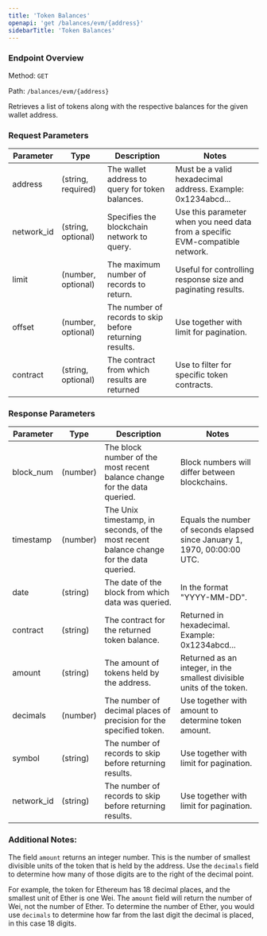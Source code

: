 ```yaml
---
title: 'Token Balances'
openapi: 'get /balances/evm/{address}'
sidebarTitle: 'Token Balances'
---
```


### Endpoint Overview
Method: `GET`

Path: `/balances/evm/{address}`

Retrieves a list of tokens along with the respective balances for the given wallet address.

### Request Parameters
| Parameter | Type | Description | Notes |
|-----------|------|-------------|-------|
| address | (string, required) | The wallet address to query for token balances. | Must be a valid hexadecimal address. Example: 0x1234abcd... |
| network_id | (string, optional) | Specifies the blockchain network to query. | Use this parameter when you need data from a specific EVM-compatible network. |
| limit | (number, optional) | The maximum number of records to return. | Useful for controlling response size and paginating results. |
| offset | (number, optional) | The number of records to skip before returning results. | Use together with limit for pagination. |
| contract | (string, optional) | The contract from which results are returned | Use to filter for specific token contracts. |

### Response Parameters

| Parameter | Type | Description | Notes |
|-----------|------|-------------|-------|
| block_num | (number) | The block number of the most recent balance change for the data queried. | Block numbers will differ between blockchains. |
| timestamp | (number) | The Unix timestamp, in seconds,  of the most recent balance change for the data queried. | Equals the number of seconds elapsed since January 1, 1970, 00:00:00 UTC. |
| date | (string) | The date of the block from which data was queried. | In the format "YYYY-MM-DD". |
| contract | (string) | The contract for the returned token balance. | Returned in hexadecimal. Example: 0x1234abcd... |
| amount | (string) | The amount of tokens held by the address. | Returned as an integer, in the smallest divisible units of the token. |
| decimals | (number) | The number of decimal places of precision for the specified token. | Use together with amount to determine token amount. |
| symbol | (string) | The number of records to skip before returning results. | Use together with limit for pagination. |
| network_id | (string) | The number of records to skip before returning results. | Use together with limit for pagination. |


### Additional Notes:

The field `amount` returns an integer number. This is the number of smallest divisible units of the token that is held by the address. Use the `decimals` field to determine how many of those digits are to the right of the decimal point.

For example, the token for Ethereum has 18 decimal places, and the smallest unit of Ether is one Wei. The `amount` field will return the number of Wei, not the number of Ether. To determine the number of Ether, you would use `decimals` to determine how far from the last digit the decimal is placed, in this case 18 digits.
